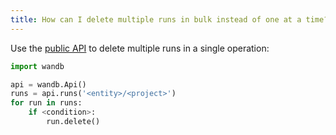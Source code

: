 ```yaml
---
title: How can I delete multiple runs in bulk instead of one at a time?
---
```


Use the [public API](/models/ref/python/public-api/api) to delete multiple runs in a single operation:

```python
import wandb

api = wandb.Api()
runs = api.runs('<entity>/<project>')
for run in runs:
    if <condition>:
        run.delete()
```
